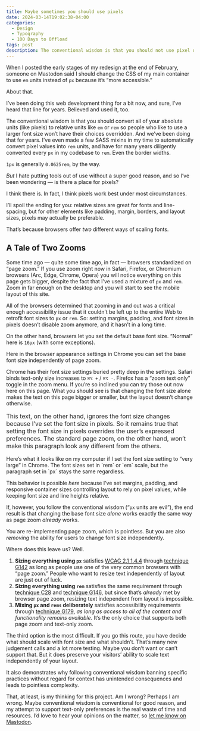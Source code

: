 ```yaml
---
title: Maybe sometimes you should use pixels
date: 2024-03-14T19:02:38-04:00
categories:
  - Design
  - Typography
  - 100 Days to Offload
tags: post
description: The conventional wisdom is that you should not use pixel units, but maybe sometimes you should?
---
```


When I posted the early stages of my redesign at the end of February, someone on Mastodon said I should change the CSS of my main container to use `em` units instead of `px` because it’s “more accessible.”

About that.

I’ve been doing this web development thing for a bit now, and sure, I’ve heard that line for years. Believed and used it, too.

The conventional wisdom is that you should convert all of your absolute units (like pixels) to relative units like `em` or `rem` so people who like to use a larger font size won’t have their choices overridden. And we’ve been doing that for years. I’ve even made a few SASS mixins in my time to automatically convert pixel values into `rem` units, and have for many years diligently converted every `px` in my codebase to `rem`. Even the border widths.

`1px` is generally `0.0625rem`, by the way.

_But_ I hate putting tools out of use without a super good reason, and so I’ve been wondering — is there a place for pixels?

I think there is. In fact, I think pixels work best under most circumstances.

I’ll spoil the ending for you: relative sizes are great for fonts and line-spacing, but for other elements like padding, margin, borders, and layout sizes, pixels may actually be preferable.

That’s because browsers offer _two_ different ways of scaling fonts.

## A Tale of Two Zooms

Some time ago — quite some time ago, in fact — browsers standardized on “page zoom.” If you use zoom right now in Safari, Firefox, or Chromium browsers (Arc, Edge, Chrome, Opera) you will notice everything on this page gets bigger, despite the fact that I’ve used a mixture of `px` and `rem`. Zoom in far enough on the desktop and you will start to see the mobile layout of this site.

All of the browsers determined that zooming in and out was a critical enough accessibility issue that it couldn’t be left up to the entire Web to retrofit font sizes to `px` or `rem`. So: setting margins, padding, and font sizes in pixels doesn’t disable zoom anymore, and it hasn’t in a long time.

On the other hand, browsers let you set the default base font size. “Normal” here is `16px` (with some exceptions).

<ArticleFigure image={FontSizeSettings} alt="A screenshot from Chrome settings showing an active 'font size' menu, with 'very large' selected.">
Here in the browser appearance settings in Chrome you can set the base font size independently of page zoom.
</ArticleFigure>

Chrome has their font size settings buried pretty deep in the settings. Safari binds text-only size increases to `⌘⌥ +` / `⌘⌥ -`. Firefox has a “zoom text only” toggle in the zoom menu. If you’re so inclined you can try those out now here on this page. What you should see is that changing the font size alone makes the text on this page bigger or smaller, but the layout doesn’t change otherwise.

<p style="font-size: 16px">This text, on the other hand, ignores the font size changes because I’ve set the font size in pixels. So it remains true that setting the font size in pixels overrides the user’s expressed preferences. The standard page zoom, on the other hand, won’t make this paragraph look any different from the others.</p>

<ArticleFigure image={TextZoomBroken} alt="A screenshot of this page, with the browser text size set to “very large.”">
Here’s what it looks like on my computer if I set the font size setting to “very large” in Chrome. The font sizes set in `rem` or `em` scale, but the paragraph set in `px` stays the same regardless.
</ArticleFigure>

This behavior is possible _here_ because I’ve set margins, padding, and responsive container sizes controlling layout to rely on pixel values, while keeping font size and line heights relative.

If, however, you follow the conventional wisdom (“`px` units are evil”), the end result is that changing the base font size _alone_ works exactly the same way as page zoom _already_ works.

You are re-implementing page zoom, which is pointless. But you are also _removing_ the ability for users to change font size independently.

Where does this leave us? Well.

1. **Sizing everything using `px`** satisfies [WCAG 2.1 1.4.4](https://wcag.com/designers/1-4-4-resize-text/) through [technique G142](https://www.w3.org/WAI/WCAG21/Techniques/general/G142) as long as people use one of the very common browsers with “page zoom.” People who want to resize text independently of layout are just out of luck.
2. **Sizing everything using `rem`** satisfies the same requirement through [technique C28](https://www.w3.org/WAI/WCAG21/Techniques/css/C28) and [technique G146](https://www.w3.org/WAI/WCAG21/Techniques/general/G146), but since that’s _already_ met by browser page zoom, resizing text independent from layout is impossible.
3. **Mixing `px` and `rems` deliberately** satisfies accessibility requirements through [technique G179](https://www.w3.org/WAI/WCAG21/Techniques/general/G179), _as long as access to all of the content and functionality remains available_. It’s the only choice that supports both page zoom and text-only zoom.

The third option is the most difficult. If you go this route, you have decide what should scale with font size and what shouldn’t. That’s many new judgement calls and a lot more testing. Maybe you don’t want or can’t support that. But it does preserve your visitors’ ability to scale text independently of your layout.

It also demonstrates why following conventional wisdom banning specific practices without regard for context has unintended consequences and leads to pointless complexity.

That, at least, is my thinking for this project. Am I wrong? Perhaps I am wrong. Maybe conventional wisdom is conventional for good reason, and my attempt to support text-only preferences is the real waste of time and resources. I’d love to hear your opinions on the matter, so [let me know on Mastodon](https://hachyderm.io/@thudfactor).
